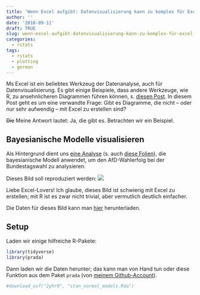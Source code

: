 ```yaml
---
title: 'Wenn Excel aufgibt: Datenvisualisierung kann zu komplex für Excel werden'
author: ''
date: '2018-09-11'
draft: TRUE
slug: wenn-excel-aufgibt-datenvisualisierung-kann-zu-komplex-für-excel-werden
categories:
  - rstats
tags:
  - rstats
  - plotting
  - german
---
```



Ms Excel ist ein beliebtes Werkzeug der Datenanalyse, auch für Datenvisualisierung. Es gibt einige Beispiele, dass andere Werkzeuge, wie R, zu ansehnlicheren Diagrammen führen können, s. [diesen Post](https://data-se.netlify.com/2017/11/20/great-dataviz-examples-in-rstats/). In diesem Post geht es um eine verwandte Frage: Gibt es Diagramme, die nicht -- oder nur sehr aufwendig -- mit Excel zu erstellen sind?

~~Die~~ Meine Antwort lautet: Ja, die gibt es. Betrachten wir ein Beispiel.


## Bayesianische Modelle visualisieren


Als Hintergrund dient uns [eine Analyse](https://data-se.netlify.com/2018/08/25/bayesian-modeling-of-populist-party-success-in-german-federal-elections/) (s. auch [diese Folien](http://data-se.netlify.com/slides/afd_dgps2018/afd_dgps2018.html)), 
die bayesianische Modell anwendet, um den AfD-Wahlerfolg bei der Bundestagswahl zu analysieren.

Dieses Bild soll reproduziert werden: ![](http://data-se.netlify.com/slides/afd_dgps2018/img/model_pred.png)

Liebe Excel-Lovers! Ich glaube, dieses Bild ist schwierig mit Excel zu erstellen; mit R ist es zwar nicht trivial, aber vermutlich deutlich einfacher.


Die Daten für dieses Bild kann man [hier](https://osf.io/2yhr9/) herunterladen.


## Setup

Laden wir einige hilfreiche R-Pakete:

```r
library(tidyverse)
library(prada)
```



Dann laden wir die Daten herunter; das kann man von Hand tun oder diese Funktion aus dem Paket `prada` (von [meinem Github-Account](https://github.com/sebastiansauer/prada)). 

```r
#download_osf("2yhr9", "stan_normal_models.Rda")
```



